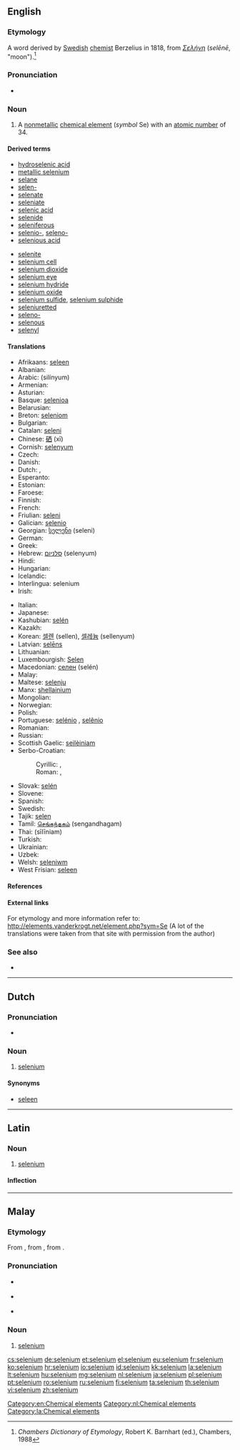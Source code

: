 {{also|sélénium}}
==English==

{{wikipedia}}
{{elements|Se|arsenic|As|bromine|Br}}

===Etymology===
A {{etyl|NL.}} word derived by [[Swedish]] [[chemist]] Berzelius in 1818, from {{etyl|grc}} ''[[Σελήνη]]'' (''selēnē'', "moon").<ref>''Chambers Dictionary of Etymology'', Robert K. Barnhart (ed.), Chambers, 1988</ref>

===Pronunciation===
* {{a|UK|US}} {{IPA|/sɪˈliː.ni.əm/|/səˈliː.ni.əm/}}

===Noun===
{{en-noun|-}}

# A [[nonmetallic]] [[chemical element]] (''symbol'' Se) with an [[atomic number]] of 34.

====Derived terms====
{{der-top}}
* [[hydroselenic acid]]
* [[metallic selenium]]
* [[selane]]
* [[selen-]]
* [[selenate]]
* [[seleniate]]
* [[selenic acid]]
* [[selenide]]
* [[seleniferous]]
* [[selenio-]], [[seleno-]]
* [[selenious acid]]
{{der-mid}}
* [[selenite]]
* [[selenium cell]]
* [[selenium dioxide]]
* [[selenium eye]]
* [[selenium hydride]]
* [[selenium oxide]]
* [[selenium sulfide]], [[selenium sulphide]]
* [[seleniuretted]]
* [[seleno-]]
* [[selenous]]
* [[selenyl]]
{{der-bottom}}

====Translations====
{{trans-top|chemical element}}
* Afrikaans: [[seleen]]
* Albanian: {{t-|sq|selen}}
* Arabic: {{Arab|[[سلينيوم]]}} (silínyum) {{m}}
* Armenian: {{t-|hy|սելեն|tr=selen}}
* Asturian: {{t-|ast|seleniu|m}}
* Basque: [[selenioa]]
* Belarusian: {{t-|be|селен|m|tr=selén}}
* Breton: [[seleniom]]
* Bulgarian: {{t+|bg|селен|m|tr=selén}}
* Catalan: [[seleni]]
* Chinese: [[硒]] (xī)
* Cornish: [[selenyum]]
* Czech: {{t+|cs|selen}}
* Danish: {{t-|da|selen}}
* Dutch: {{t+|nl|seleen|n}}, {{t+|nl|selenium|n}}
* Esperanto: {{t+|eo|seleno}}
* Estonian: {{t-|et|seleen}}
* Faroese: {{t-|fo|selen}}
* Finnish: {{t+|fi|seleeni}}
* French: {{t+|fr|sélénium|m}}
* Friulian: [[seleni]]
* Galician: [[selenio]]
* Georgian: [[სელენი]] (seleni)
* German: {{t+|de|Selen|n}}
* Greek: {{t+|el|σελήνιο|n|tr=selínio}}
* Hebrew: [[סלניום]] (selenyum)
* Hindi: {{t-|hi|मेचाग्नि|tr=mechaagni|sc=Deva}}
* Hungarian: {{t+|hu|szelén}}
* Icelandic: {{t+|is|selen}}
* Interlingua: selenium
* Irish: {{t+|ga|seiléiniam}}
{{trans-mid}}
* Italian: {{t+|it|selenio|m}}
* Japanese: {{t+|ja|セレン|tr=seren}}
* Kashubian: [[selén]]
* Kazakh: {{t-|kk|селен|tr=selen|sc=Cyrl}}
* Korean: [[셀렌]] (sellen), [[셀레늄]] (sellenyum)
* Latvian: [[selēns]]
* Lithuanian: {{t+|lt|selenas}}
* Luxembourgish: [[Selen]]
* Macedonian: [[селен]] (selén) {{m}}
* Malay: {{t-|ms|selenium}}
* Maltese: [[selenju]]
* Manx: [[shellainium]]
* Mongolian: {{t-|mn|селен|tr=selen|sc=Cyrl}}
* Norwegian: {{t+|no|selen}}
* Polish: {{t+|pl|selen|m}}
* Portuguese: [[selénio]] {{m}} {{qualifier|Portugal}}, [[selênio]] {{m}} {{qualifier|Brazil}}
* Romanian: {{t+|ro|seleniu|n}}
* Russian: {{t+|ru|селен|m|tr=selén}}
* Scottish Gaelic: [[seilèiniam]]
* Serbo-Croatian:
*: Cyrillic: {{t|sh|селен|m}}, {{t|sh|селениј|sc=Cyrl}}
*: Roman: {{t-|sh|selen}}, {{t-|sh|selenij}}
* Slovak: [[selén]]
* Slovene: {{t+|sl|selen}}
* Spanish: {{t+|es|selenio|m}}
* Swedish: {{t+|sv|selen|n}}
* Tajik: [[selen]]
* Tamil: [[செங்கந்தகம்]] (sengandhagam)
* Thai: {{Thai|[[ซีลีเนียม]]}} (sīlīniam)
* Turkish: {{t+|tr|selenyum}}
* Ukrainian: {{t-|uk|селен|m|tr=selén}}
* Uzbek: {{t-|uz|селен|tr=selen|sc=Cyrl}}
* Welsh: [[seleniwm]]
* West Frisian: [[seleen]]
{{trans-bottom}}

====References====
<references/>

====External links====
For etymology and more information refer to:
http://elements.vanderkrogt.net/element.php?sym=Se
(A lot of the translations were taken from that site with permission from the author)

===See also===
* {{pedialite|Selenium}}

[[Category:en:Chemical elements]]

----

==Dutch==
{{wikipedia|lang=nl}}

===Pronunciation===
* {{audio|Nl-selenium.ogg|Audio}}

===Noun===
{{nl-noun|n}}

# [[selenium#English|selenium]]

====Synonyms====
* [[seleen#Dutch|seleen]]

[[Category:nl:Chemical elements]]

----

==Latin==
{{wikipedia|lang=la}}

===Noun===
{{la-noun|selēnium|selenii|selēniī|n|second}}

# [[#English|selenium]]

====Inflection====
{{la-decl-2nd-N|seleni|selēni}}

[[Category:la:Chemical elements]]

----

==Malay==
{{wikipedia|lang=ms}}
{{elements|Se|arsenik|As|bromin|Br|lang=ms}}

===Etymology===
From {{etyl|en|ms}} {{term|selenium|lang=en}}, from {{etyl|NL.|ms}}, from {{etyl|grc|ms}} {{term|Σελήνη|tr=selēnē|lang=grc}}.

===Pronunciation===
* {{a|Johor-Selangor}} {{IPA|/selɛniom/|lang=ms}}
* {{a|Riau-Lingga}} {{IPA|/selɛniʊm/|lang=ms}}
* {{rhymes|iom|jom|om|lang=ms}}

===Noun===
{{head|ms|noun}}

# [[#English|selenium]] {{gloss|chemical element}}

[[cs:selenium]]
[[de:selenium]]
[[et:selenium]]
[[el:selenium]]
[[eu:selenium]]
[[fr:selenium]]
[[ko:selenium]]
[[hr:selenium]]
[[io:selenium]]
[[id:selenium]]
[[kk:selenium]]
[[la:selenium]]
[[lt:selenium]]
[[hu:selenium]]
[[mg:selenium]]
[[nl:selenium]]
[[ja:selenium]]
[[pl:selenium]]
[[pt:selenium]]
[[ro:selenium]]
[[ru:selenium]]
[[fi:selenium]]
[[ta:selenium]]
[[th:selenium]]
[[vi:selenium]]
[[zh:selenium]]